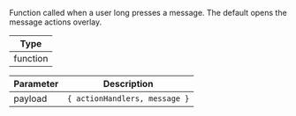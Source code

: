 Function called when a user long presses a message.
The default opens the message actions overlay.

| Type |
| - |
| function |

| Parameter | Description |
| - | - |
| payload	| `{ actionHandlers, message }` |
